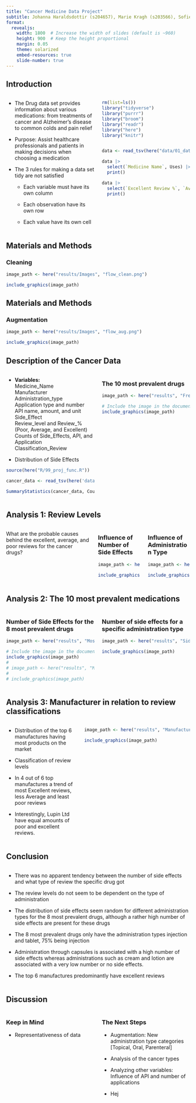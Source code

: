 ```yaml
---
title: "Cancer Medicine Data Project"
subtitle: Johanna Haraldsdottir (s204657), Marie Kragh (s203566), Sofie Bruun (s194678), Amalie Schultz-Nielsen (s204643), and Malou Bech Jakobsen (s203515)
format:
  revealjs:
    width: 1800  # Increase the width of slides (default is ~960)
    height: 900  # Keep the height proportional
    margin: 0.05
    theme: solarized
    embed-resources: true
    slide-number: true
---
```


## Introduction

::: columns
::: {.column width="50%"}
-   The Drug data set provides information about various medications: from treatments of cancer and Alzheimer's disease to common colds and pain relief

-   Purpose: Assist healthcare professionals and patients in making decisions when choosing a medication

-   The 3 rules for making a data set tidy are not satisfied

    -   Each variable must have its own column

    -   Each observation have its own row

    -   Each value have its own cell
:::

::: {.column width="50%"}
```r
rm(list=ls())
library("tidyverse")
library("purrr")
library("broom")
library("readr")
library("here")
library("knitr")


data <- read_tsv(here("data/01_dat_load.tsv"))

data |>
  select(`Medicine Name`, Uses) |>
  print()

data |>
  select(`Excellent Review %`, `Average Review %`, `Poor Review %`) |>
  print()
```
:::
:::

## Materials and Methods

### Cleaning

```r
image_path <- here("results/Images", "flow_clean.png")

include_graphics(image_path)
```

## Materials and Methods

### Augmentation

```r
image_path <- here("results/Images", "flow_aug.png")

include_graphics(image_path)
```

## Description of the Cancer Data

::: columns
::: {.column width="50%"}
-   **Variables:**\
    Medicine_Name\
    Manufacturer\
    Administration_type\
    Application type and number\
    API name, amount, and unit\
    Side_Effect\
    Review_level and Review\_% (Poor, Average, and Excellent)\
    Counts of Side_Effects, API, and Application\
    Classification_Review

-   Distribution of Side Effects

```r
source(here("R/99_proj_func.R"))

cancer_data <- read_tsv(here('data/03_dat_aug.tsv'))

SummaryStatistics(cancer_data, Count_Side_Effects)

```
:::

::: {.column width="50%"}
### The 10 most prevalent drugs

```r
image_path <- here("results", "Frequency_of_Unique_Drugs_plot.png")

# Include the image in the document
include_graphics(image_path)

```
:::
:::

## Analysis 1: Review Levels

::: columns
::: {.column width="100%"}
What are the probable causes behind the excellent, average, and poor reviews for the cancer drugs?
:::

::: {.column width="50%"}
### Influence of Number of Side Effects

```r

image_path <- here("results", "Scatter_Side_Effects_Review_all.png")
 
include_graphics(image_path)

```
:::

::: {.column width="50%"}
### Influence of Administration Type

```r
image_path <- here("results", "boxplot_Excellent_Administration_type.png")

include_graphics(image_path)
```
:::
:::

## Analysis 2: The 10 most prevalent medications

::: columns
::: {.column width="50%"}
### Number of Side Effects for the 8 most prevalent drugs

```r

image_path <- here("results", "Most_prevalent_medicines_plot.png")

# Include the image in the document
include_graphics(image_path)
# 
# image_path <- here("results", "Most_prevalent_medicines_plot.png") 
# 
# include_graphics(image_path)
```
:::

::: {.column width="50%"}
### Number of side effects for a specific administration type

```r
image_path <- here("results", "Side_Effects_Administration_type.png") 

include_graphics(image_path)
```
:::
:::

## Analysis 3: Manufacturer in relation to review classifications

::: columns
::: {.column width="40%"}
-   Distribution of the top 6 manufactures having most products on the market

-   Classification of review levels

-   In 4 out of 6 top manufactures a trend of most Excellent reviews, less Average and least poor reviews

-   Interestingly, Lupin Ltd have equal amounts of poor and excellent reviews.
:::

::: {.column width="60%"}
```r
image_path <- here("results", "Manufacturers_bar_plot.png")  

include_graphics(image_path)
```
:::
:::

## Conclusion

::: columns
::: {.column width="75%"}
-   There was no apparent tendency between the number of side effects and what type of review the specific drug got

-   The review levels do not seem to be dependent on the type of administration

-   The distribution of side effects seem random for different administration types for the 8 most prevalent drugs, although a rather high number of side effects are present for these drugs

-   The 8 most prevalent drugs only have the administration types injection and tablet, 75% being injection

-   Administration through capsules is associated with a high number of side effects whereas administrations such as cream and lotion are associated with a very low number or no side effects.

-   The top 6 manufactures predominantly have excellent reviews
:::
:::

## Discussion

::: columns
::: {.column width="50%"}
### Keep in Mind

-   Representativeness of data
:::

::: {.column width="50%"}
### The Next Steps

-   Augmentation: New administration type categories \[Topical, Oral, Parenteral\]

-   Analysis of the cancer types

-   Analyzing other variables: Influence of API and number of applications

-   Hej
:::
:::

## 
